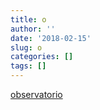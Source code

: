 ```yaml
---
title: o
author: ''
date: '2018-02-15'
slug: o
categories: []
tags: []
---
```


[observatorio]("observatorio_maqueta.html")